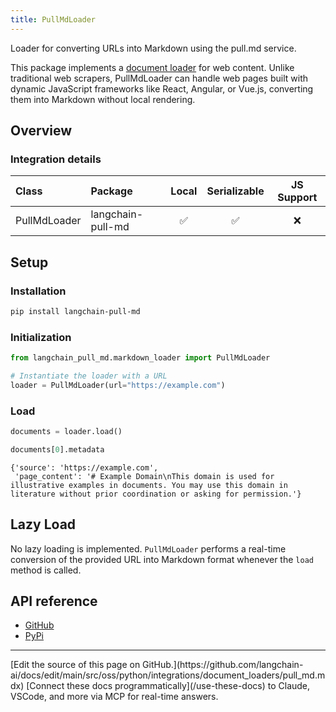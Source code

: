 ```yaml
---
title: PullMdLoader
---
```


Loader for converting URLs into Markdown using the pull.md service.

This package implements a [document loader](/oss/python/integrations/document_loaders/) for web content. Unlike traditional web scrapers, PullMdLoader can handle web pages built with dynamic JavaScript frameworks like React, Angular, or Vue.js, converting them into Markdown without local rendering.

## Overview

### Integration details

| Class | Package | Local | Serializable | JS Support |
| :--- | :--- | :---: | :---: | :---: |
| PullMdLoader | langchain-pull-md | ✅ | ✅ | ❌ |

## Setup

### Installation

```bash
pip install langchain-pull-md
```

### Initialization

```python
from langchain_pull_md.markdown_loader import PullMdLoader

# Instantiate the loader with a URL
loader = PullMdLoader(url="https://example.com")
```

### Load

```python
documents = loader.load()
```

```python
documents[0].metadata
```

```output
{'source': 'https://example.com',
 'page_content': '# Example Domain\nThis domain is used for illustrative examples in documents. You may use this domain in literature without prior coordination or asking for permission.'}
```

## Lazy Load

No lazy loading is implemented. `PullMdLoader` performs a real-time conversion of the provided URL into Markdown format whenever the `load` method is called.

## API reference

- [GitHub](https://github.com/chigwell/langchain-pull-md)
- [PyPi](https://pypi.org/project/langchain-pull-md/)

---

<Callout icon="pen-to-square" iconType="regular">
    [Edit the source of this page on GitHub.](https://github.com/langchain-ai/docs/edit/main/src/oss/python/integrations/document_loaders/pull_md.mdx)
</Callout>
<Tip icon="terminal" iconType="regular">
    [Connect these docs programmatically](/use-these-docs) to Claude, VSCode, and more via MCP for    real-time answers.
</Tip>
